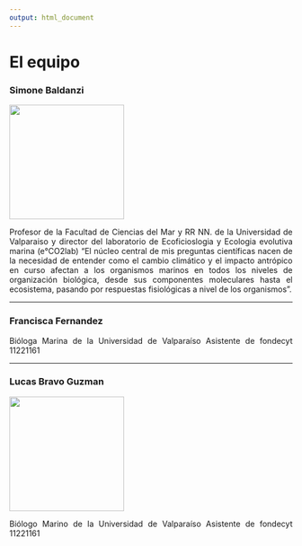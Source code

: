 ```yaml
---
output: html_document
---
```


# **El equipo**

### Simone Baldanzi

![](images/simone.jpeg){width="5.4cm"}

<div style="text-align: justify">

Profesor de la Facultad de Ciencias del Mar y RR NN. de la Universidad de Valparaiso y director del laboratorio de Ecoficioslogia y Ecologia evolutiva marina (e°CO2lab) "El núcleo central de mis preguntas científicas nacen de la necesidad de entender como el cambio climático y el impacto antrópico en curso afectan a los organismos marinos en todos los niveles de organización biológica, desde sus componentes moleculares hasta el ecosistema, pasando por respuestas fisiológicas a nivel de los organismos".

<div/>

------------------------------------------------------------------------

### Francisca Fernandez

<div style="text-align: justify">

Bióloga Marina de la Universidad de Valparaíso Asistente de fondecyt 11221161

<div/>

------------------------------------------------------------------------

### Lucas Bravo Guzman

![](images/lucas.JPG){width="5.4cm"}

<div style="text-align: justify">

Biólogo Marino de la Universidad de Valparaíso Asistente de fondecyt 11221161

<div/>
